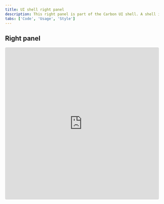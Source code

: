 ```yaml
---
title: UI shell right panel
description: This right panel is part of the Carbon UI shell. A shell is a collection of components shared by all products within a platform.
tabs: ['Code', 'Usage', 'Style']
---
```


## Right panel

<Row>
  <Column>
    <iframe
      src="https://codesandbox.io/embed/right-panel-clc2m?fontsize=1&hidenavigation=1&view=preview"
      title="right-panel"
      allow="geolocation; microphone; camera; midi; vr; accelerometer; gyroscope; payment; ambient-light-sensor; encrypted-media"
      style="width:100%; height:500px; border:0; border-radius: 4px; overflow:hidden;"
      sandbox="allow-modals allow-forms allow-popups allow-scripts allow-same-origin"
    />
  </Column>
</Row>

## Right panel with switcher

<Row>
  <Column>
    <iframe
      src="https://codesandbox.io/embed/right-panel-with-switcher-3zpq1?fontsize=14&hidenavigation=1&view=preview"
      title="right-panel-with-switcher"
      allow="geolocation; microphone; camera; midi; vr; accelerometer; gyroscope; payment; ambient-light-sensor; encrypted-media"
      style="width:100%; height:500px; border:0; border-radius: 4px; overflow:hidden;"
      sandbox="allow-modals allow-forms allow-popups allow-scripts allow-same-origin"
    />
  </Column>
</Row>

## Documentation

<ComponentDocs component="ui-shell" />
